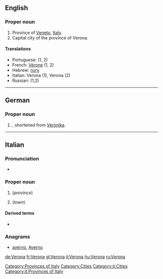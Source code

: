 ==English==

===Proper noun===
{{en-proper noun}}

# Province of [[Veneto]], [[Italy]].
# Capital city of the province of Verona.

====Translations====
* Portuguese: {{t|pt|Verona|f}} (1, 2)
* French: [[Vérone]] (1, 2)
* Hebrew: [[ורונה]]
* Italian: Verona (1), Verona {{f}} (2)
* Russian: {{t|ru|Верона|f|tr=Veróna}} (1,2)

[[Category:Provinces of Italy]]
[[Category:Cities]]
----

==German==

===Proper noun===
{{infl|de|proper noun}}

# {{given name|female|lang=de}}, shortened from [[Veronika]].

----

==Italian==
{{wikipedia|lang=it}}
===Pronunciation===
* {{audio|It-Verona.ogg|Audio}}

===Proper noun===
{{it-proper noun}} {{f}}

# {{l|en|Verona}} (''province'')
# {{l|en|Verona}} (''town'')

====Derived terms====
* {{l|it|veronese}}

===Anagrams===
* [[averno#Italian|averno]], [[Averno#Italian|Averno]]

[[Category:it:Cities]]
[[Category:it:Provinces of Italy]]
[[de:Verona]]
[[fr:Verona]]
[[gl:Verona]]
[[it:Verona]]
[[hu:Verona]]
[[ru:Verona]]